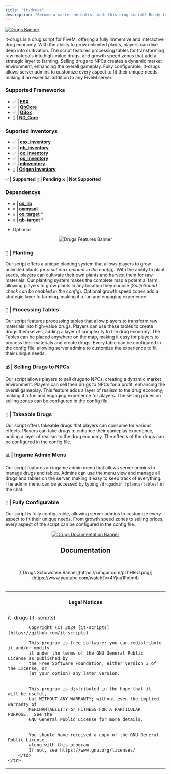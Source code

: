 ```yaml
---
title: "it-drugs"
description: "Become a master herbalist with this drug script! Ready for every big FiveM framework"
---
```



[![Drugs Banner](https://i.imgur.com/BdAp0Rw.png)](https://github.com/it-scripts/it-drugs?tab=readme-ov-file#it-drugs "Go to repo")

it-drugs is a drug script for FiveM, offering a fully immersive and interactive drug economy. With the ability to grow unlimited plants, players can dive deep into cultivation. The script features processing tables for transforming raw materials into high-value drugs, and growth speed zones that add a strategic layer to farming. Selling drugs to NPCs creates a dynamic market environment, enhancing the overall gameplay. Fully configurable, it-drugs allows server admins to customize every aspect to fit their unique needs, making it an essential addition to any FiveM server.

### Supported Frameworks
- `✅` **| [ESX](https://github.com/esx-framework/esx_core)**
- `✅` **| [QbCore](https://github.com/qbcore-framework/qb-core)**
- `✅` **| [QBox](https://github.com/qbcore-framework/qb-core)**
- `🔧` **| [ND_Core](https://github.com/ND-Framework/ND_Core)**

### Suported Inventorys
- `✅` **| [esx_inventory](https://github.com/esx-framework/esx_core)**
- `✅` **| [qb_inventory](https://github.com/qbcore-framework/qb-inventory)**
- `✅` **| [ox_inventory](https://github.com/overextended/ox_inventory)**
- `✅` **| [qs_inventory](https://www.quasar-store.com/de/package/6304046?image=0)**
- `✅` **| [mInventory](https://codem.tebex.io/package/5900973)**
- `🔧` **| [Origen Inventory](https://www.origennetwork.store/package/5881161)**

`✅` **| Supported** `🔧` **| Pending** `❌` **| Not Supported**

### Dependencys
- `⚙️` **| [ox_lib](https://github.com/overextended/ox_lib)**
- `⚙️` **| [oxmysql](https://github.com/overextended/oxmysql)**
- `⚙️` **| [ox_target](https://github.com/overextended/ox_target)** *
- `⚙️` **| [qb-target](https://github.com/qbcore-framework/qb-target)** *

* Optional

<div align="center">

![Drugs Features Banner](https://i.imgur.com/oMoMrkN.png)

</div>

### `🌱` **| Planting**
Our script offers a unique planting system that allows players to grow unlimited plants *(or a set max amount in the config)*. With the ability to plant seeds, players can cultivate their own plants and harvest them for raw materials. Our planting system makes the complete map a potential farm, allowing players to grow plants in any location they choose (*Soil/Ground check can be enabled in the config*). Optional growth speed zones add a strategic layer to farming, making it a fun and engaging experience.

### `🧪` **| Processing Tables**
Our script features processing tables that allow players to transform raw materials into high-value drugs. Players can use these tables to create drugs themselves, adding a layer of complexity to the drug economy. The Tables can be placed anywhere on the map, making it easy for players to process their materials and create drugs. Every table can be configured in the config file, allowing server admins to customize the experience to fit their unique needs.

### `💰` **| Selling Drugs to NPCs**
Our script allows players to sell drugs to NPCs, creating a dynamic market environment. Players can sell their drugs to NPCs for a profit, enhancing the overall gameplay. This feature adds a layer of realism to the drug economy, making it a fun and engaging experience for players. The selling prices on selling zones can be configured in the config file.

### `🚬` **| Takeable Drugs**
Our script offers takeable drugs that players can consume for various effects. Players can take drugs to enhance their gameplay experience, adding a layer of realism to the drug economy. The effects of the drugs can be configured in the config file.

### `📊` **| Ingame Admin Menu**
Our script features an ingame admin menu that allows server admins to manage drugs and tables. Admins can use the menu view and manage all drugs and tables on the server, making it easy to keep track of everything. The admin menu can be accessed by typing `/drugadmin [plants/tables]` in the chat.

### `🔧` **| Fully Configurable**
Our script is fully configurable, allowing server admins to customize every aspect to fit their unique needs. From growth speed zones to selling prices, every aspect of the script can be configured in the config file.

<div align="center">

[![Drugs Documentation Banner](https://i.imgur.com/x00BnXb.png)](https://help.it-scripts.com/scripts/it-drugs)

## Documentation
<ExternLink href="https://docs.it-scripts.com/it-drugs"></ExternLink>
<br/>
</div>


<div align="center">
[![Drugs Schowcase Banner](https://i.imgur.com/pLhHIeU.png)](https://www.youtube.com/watch?v=4Yjuu1Fptm4)
<YouTube id="4Yjuu1Fptm4"/>

</div>

<br/>
<table>
<tbody>
    <tr>
        <td>
            <h4 align='center'>Legal Notices</h4>
        </td>
    </tr>    
    <tr>
        <td>
            it-drugs (it-scripts)

            Copyright (C) 2024 [it-scripts](https://github.com/it-scripts)

            This program is free software: you can redistribute it and/or modify
            it under the terms of the GNU General Public License as published by
            the Free Software Foundation, either version 3 of the License, or
            (at your option) any later version.


            This program is distributed in the hope that it will be useful,
            but WITHOUT ANY WARRANTY; without even the implied warranty of
            MERCHANTABILITY or FITNESS FOR A PARTICULAR PURPOSE.  See the
            GNU General Public License for more details.


            You should have received a copy of the GNU General Public License
            along with this program.
            If not, see https://www.gnu.org/licenses/
        </td>
    </tr>
</tbody>
</table>